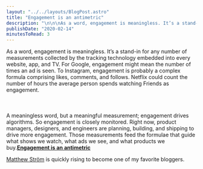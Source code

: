 ```yaml
---
layout: "../../layouts/BlogPost.astro"
title: "Engagement is an antimetric"
description: "\n\n\nAs a word, engagement is meaningless. It’s a stand-in for any number of measurements collected by the tracking technology embedded into every website, app, and TV. For Google, engagement might mean the number of times an ad is seen. To Instagram, engagement is probably a complex formula comprising likes, comments, and follows. Netflix could count the number of hours the average person spends watching Friends as engagement.\n\n\n\n\n\nA meaningless word, but a meaningful measurement; engagement driv"
publishDate: "2020-02-14"
minutesToRead: 3
---
```


<div class="blockquote">
<div><p>As a word, engagement is meaningless. It’s a stand-in for any number of measurements collected by the tracking technology embedded into every website, app, and TV. For Google, engagement might mean the number of times an ad is seen. To Instagram, engagement is probably a complex formula comprising likes, comments, and follows. Netflix could count the number of hours the average person spends watching Friends as engagement.<br>
<br><br><br>
A meaningless word, but a meaningful measurement; engagement drives algorithms. So engagement is closely monitored. Right now, product managers, designers, and engineers are planning, building, and shipping to drive more engagement. Those measurements feed the formulae that guide what shows we watch, what ads we see, and what products we buy.<strong><a href="https://matthewstrom.com/writing/engagement/?ref=antonsten.com">Engagement is an antimetric</a></strong></p></div>
</div>

<p><a href="https://matthewstrom.com/?ref=antonsten.com">Matthew Ström</a> is quickly rising to become one of my favorite bloggers.</p>